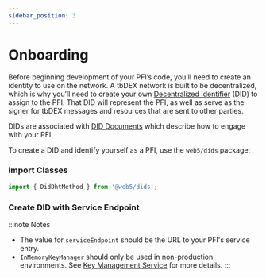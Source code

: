 ```yaml
---
sidebar_position: 3
---
```



# Onboarding

Before beginning development of your PFI’s code, you’ll need to create an identity to use on the network. A tbDEX network is built to be decentralized, which is why you’ll need to create your own [Decentralized Identifier](/docs/web5/learn/decentralized-identifiers) (DID) to assign to the PFI. That DID will represent the PFI, as well as serve as the signer for tbDEX messages and resources that are sent to other parties.

DIDs are associated with [DID Documents](/docs/web5/learn/did_document) which describe how to engage with your PFI.


To create a DID and identify yourself as a PFI, use the `web5/dids` package:

### Import Classes

<Tabs>
  <TabItem label="JavaScript" value="JavaScript">

  ```js
  import { DidDhtMethod } from '@web5/dids';
  ```
  </TabItem>
  <TabItem label="Kotlin" value="Kotlin">
    <CodeSnippet snippet={pfiOnboardingImportsKt} />
  </TabItem>
</Tabs>

### Create DID with Service Endpoint

<Tabs>
  <TabItem label="JavaScript" value="JavaScript">
    <CodeSnippet snippet={pfiOnboardingCreateDidJs} />
  </TabItem>
  <TabItem label="Kotlin" value="Kotlin">
    <CodeSnippet snippet={pfiOnboardingCreateDidKt} />
  </TabItem>
</Tabs>

:::note Notes
* The value for `serviceEndpoint` should be the URL to your PFI's service entry.
* `InMemoryKeyManager` should only be used in non-production environments. See [Key Management Service](/docs/web5/build/decentralized-identifiers/key-management) for more details.
:::
